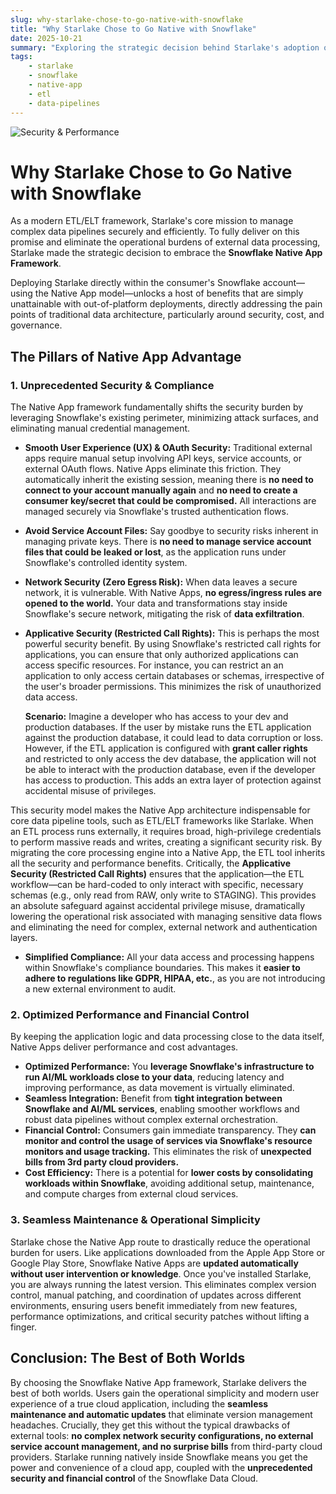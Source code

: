 ```yaml
---
slug: why-starlake-chose-to-go-native-with-snowflake
title: "Why Starlake Chose to Go Native with Snowflake"
date: 2025-10-21
summary: "Exploring the strategic decision behind Starlake's adoption of the Snowflake Native App Framework to enhance security, performance, and operational simplicity."
tags:
    - starlake
    - snowflake
    - native-app
    - etl
    - data-pipelines
---
```



![Security & Performance](/img/blog/snowflake-native-app/snowflake-native-app.png "Snowflake Native App Framework")

# Why Starlake Chose to Go Native with Snowflake

As a modern ETL/ELT framework, Starlake's core mission to manage complex data pipelines securely and efficiently. To fully deliver on this promise and eliminate the operational burdens of external data processing, Starlake made the strategic decision to embrace the **Snowflake Native App Framework**.

Deploying Starlake directly within the consumer's Snowflake account—using the Native App model—unlocks a host of benefits that are simply unattainable with out-of-platform deployments, directly addressing the pain points of traditional data architecture, particularly around security, cost, and governance.


## The Pillars of Native App Advantage


### 1. Unprecedented Security & Compliance

The Native App framework fundamentally shifts the security burden by leveraging Snowflake's existing perimeter, minimizing attack surfaces, and eliminating manual credential management.



* **Smooth User Experience (UX) & OAuth Security:** Traditional external apps require manual setup involving API keys, service accounts, or external OAuth flows. Native Apps eliminate this friction. They automatically inherit the existing session, meaning there is **no need to connect to your account manually again** and **no need to create a consumer key/secret that could be compromised.** All interactions are managed securely via Snowflake's trusted authentication flows.

* **Avoid Service Account Files:** Say goodbye to security risks inherent in managing private keys. There is **no need to manage service account files that could be leaked or lost**, as the application runs under Snowflake's controlled identity system.

* **Network Security (Zero Egress Risk):** When data leaves a secure network, it is vulnerable. With Native Apps, **no egress/ingress rules are opened to the world.** Your data and transformations stay inside Snowflake's secure network, mitigating the risk of **data exfiltration**.

* **Applicative Security (Restricted Call Rights):** This is perhaps the most powerful security benefit. By using Snowflake's restricted call rights for applications, you can ensure that only authorized applications can access specific resources. For instance, you can restrict an an application to only access certain databases or schemas, irrespective of the user's broader permissions. This minimizes the risk of unauthorized data access.

    **Scenario:** Imagine a developer who has access to your dev and production databases. If the user by mistake runs the ETL application against the production database, it could lead to data corruption or loss. However, if the ETL application is configured with **grant caller rights** and restricted to only access the dev database, the application will not be able to interact with the production database, even if the developer has access to production. This adds an extra layer of protection against accidental misuse of privileges.


This security model makes the Native App architecture indispensable for core data pipeline tools, such as ETL/ELT frameworks like Starlake. When an ETL process runs externally, it requires broad, high-privilege credentials to perform massive reads and writes, creating a significant security risk. By migrating the core processing engine into a Native App, the ETL tool inherits all the security and performance benefits. Critically, the **Applicative Security (Restricted Call Rights)** ensures that the application—the ETL workflow—can be hard-coded to only interact with specific, necessary schemas (e.g., only read from RAW, only write to STAGING). This provides an absolute safeguard against accidental privilege misuse, dramatically lowering the operational risk associated with managing sensitive data flows and eliminating the need for complex, external network and authentication layers.



* **Simplified Compliance:** All your data access and processing happens within Snowflake's compliance boundaries. This makes it **easier to adhere to regulations like GDPR, HIPAA, etc.**, as you are not introducing a new external environment to audit.


### 2. Optimized Performance and Financial Control

By keeping the application logic and data processing close to the data itself, Native Apps deliver performance and cost advantages.



* **Optimized Performance:** You **leverage Snowflake's infrastructure to run AI/ML workloads close to your data**, reducing latency and improving performance, as data movement is virtually eliminated.
* **Seamless Integration:** Benefit from **tight integration between Snowflake and AI/ML services**, enabling smoother workflows and robust data pipelines without complex external orchestration.
* **Financial Control:** Consumers gain immediate transparency. They **can monitor and control the usage of services via Snowflake's resource monitors and usage tracking.** This eliminates the risk of **unexpected bills from 3rd party cloud providers.**
* **Cost Efficiency:** There is a potential for **lower costs by consolidating workloads within Snowflake**, avoiding additional setup, maintenance, and compute charges from external cloud services.


### 3. Seamless Maintenance & Operational Simplicity

Starlake chose the Native App route to drastically reduce the operational burden for users. Like applications downloaded from the Apple App Store or Google Play Store, Snowflake Native Apps are **updated automatically without user intervention or knowledge**. Once you've installed Starlake, you are always running the latest version. This eliminates complex version control, manual patching, and coordination of updates across different environments, ensuring users benefit immediately from new features, performance optimizations, and critical security patches without lifting a finger.


## Conclusion: The Best of Both Worlds

By choosing the Snowflake Native App framework, Starlake delivers the best of both worlds. Users gain the operational simplicity and modern user experience of a true cloud application, including the **seamless maintenance and automatic updates** that eliminate version management headaches. Crucially, they get this without the typical drawbacks of external tools: **no complex network security configurations, no external service account management, and no surprise bills** from third-party cloud providers. Starlake running natively inside Snowflake means you get the power and convenience of a cloud app, coupled with the **unprecedented security and financial control** of the Snowflake Data Cloud.
